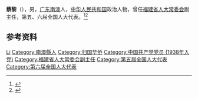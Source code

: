 '''蔡黎'''（{{bd|1915年||？|}}），男，[[广东|广东]][[南澳县|南澳]]人，[[中华人民共和国|中华人民共和国]]政治人物，曾任[[福建省人大常委会|福建省人大常委会]]副主任，第五、六届全国人大代表。<ref>{{cite book|title=中囯人名大辞典·当代人物卷|author=廖盖隆等编|year=1990|publisher=上海辞书出版社|location=上海|page=}}</ref><ref>{{Cite book|title=中华人民共和国职官志|author=何虎生, 李耀东, 向常福主编|publisher=中国社会出版社|year=2003|isbn=9787800883934|location=北京|pages=}}</ref>

== 参考资料 ==
{{reflist}}

{{中国人物小作品}}

{{Authority control}}
{{DEFAULTSORT:Cai蔡}}
[[Category:蔡姓|Li]]
[[Category:南澳縣人|Category:南澳縣人]]
[[Category:归国华侨|Category:归国华侨]]
[[Category:中国共产党党员_(1938年入党)|Category:中国共产党党员 (1938年入党)]]
[[Category:福建省人大常委会副主任|Category:福建省人大常委会副主任]]
[[Category:第五届全国人大代表|Category:第五届全国人大代表]]
[[Category:第六届全国人大代表|Category:第六届全国人大代表]]